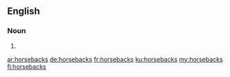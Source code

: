 ==English==

===Noun===
{{head|en|plural}}

# {{plural of|horseback|lang=en}}

[[ar:horsebacks]]
[[de:horsebacks]]
[[fr:horsebacks]]
[[ku:horsebacks]]
[[my:horsebacks]]
[[fi:horsebacks]]